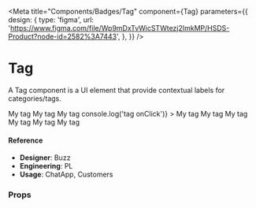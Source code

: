 
<Meta
  title="Components/Badges/Tag"
  component={Tag}
  parameters={{
    design: {
      type: 'figma',
      url:
        'https://www.figma.com/file/Wp9mDxTvWicSTWtezj2ImkMP/HSDS-Product?node-id=2582%3A7443',
    },
  }}
/>

# Tag

A Tag component is a UI element that provide contextual labels for categories/tags.

<Canvas>
  <Story name="default">
    <div>
      <Tag
        allCaps
        count={150}
        color="grey"
        filled={boolean('filled', false)}
        isRemovable={boolean('isRemovable', false)}
        size={select('Size', { md: 'md', sm: 'sm' }, 'sm')}
      >
        My tag
      </Tag>
      <Tag
        count={20}
        color="green"
        filled={boolean('filled', false)}
        isRemovable={boolean('isRemovable', false)}
        size={select('Size', { md: 'md', sm: 'sm' }, 'sm')}
      >
        My tag
      </Tag>
      <Tag
        color="purple"
        filled={boolean('filled', false)}
        isRemovable={boolean('isRemovable', false)}
        size={select('Size', { md: 'md', sm: 'sm' }, 'sm')}
      >
        My tag
      </Tag>
      <Tag
        color="blue"
        filled={boolean('filled', false)}
        isRemovable={boolean('isRemovable', false)}
        size={select('Size', { md: 'md', sm: 'sm' }, 'sm')}
        onClick={() => console.log('tag onClick')}
      >
        My tag
      </Tag>
      <Tag
        count={75}
        color="red"
        filled={boolean('filled', false)}
        isRemovable={boolean('isRemovable', false)}
        size={select('Size', { md: 'md', sm: 'sm' }, 'sm')}
      >
        My tag
      </Tag>
      <Tag
        color="orange"
        filled={boolean('filled', false)}
        isRemovable={boolean('isRemovable', false)}
        size={select('Size', { md: 'md', sm: 'sm' }, 'sm')}
      >
        My tag
      </Tag>
      <Tag
        color="teal"
        filled={boolean('filled', false)}
        isRemovable={boolean('isRemovable', false)}
        size={select('Size', { md: 'md', sm: 'sm' }, 'sm')}
      >
        My tag
      </Tag>
      <Tag
        color="pink"
        filled={boolean('filled', false)}
        isRemovable={boolean('isRemovable', false)}
        size={select('Size', { md: 'md', sm: 'sm' }, 'sm')}
      >
        My tag
      </Tag>
      <Tag
        color="yellow"
        filled={boolean('filled', false)}
        isRemovable={boolean('isRemovable', false)}
        size={select('Size', { md: 'md', sm: 'sm' }, 'sm')}
      >
        My tag
      </Tag>
    </div>
  </Story>
</Canvas>

#### Reference

- **Designer**: Buzz
- **Engineering**: PL
- **Usage**: ChatApp, Customers

### Props

<ArgsTable of={Tag} />
